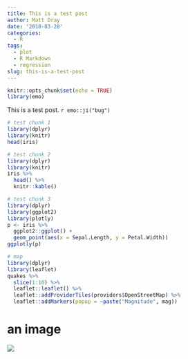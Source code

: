 ```yaml
---
title: This is a test post
author: Matt Dray
date: '2018-03-28'
categories:
  - R
tags:
  - plot
  - R Markdown
  - regression
slug: this-is-a-test-post
---
```


```r
knitr::opts_chunk$set(echo = TRUE)
library(emo)
```

This is a test post. `r emo::ji("bug")`

```r
# test chunk 1
library(dplyr)
library(knitr)
head(iris)
```

```r
# test chunk 2
library(dplyr)
library(knitr)
iris %>%
  head() %>% 
  knitr::kable()
```

```r
# test chunk 3
library(dplyr)
library(ggplot2)
library(plotly)
p <- iris %>%
  ggplot2::ggplot() +
  geom_point(aes(x = Sepal.Length, y = Petal.Width))
ggplotly(p)
```

```r
# map
library(dplyr)
library(leaflet)
quakes %>% 
  slice(1:10) %>% 
  leaflet::leaflet() %>% 
  leaflet::addProviderTiles(providers$OpenStreetMap) %>% 
  leaflet::addMarkers(popup = ~paste("Magnitude", mag))
```

# an image

![](/post/2018-03-28-this-is-a-test-post_files/cotton-stainer_yu-luck_noun_719982_cc.png)